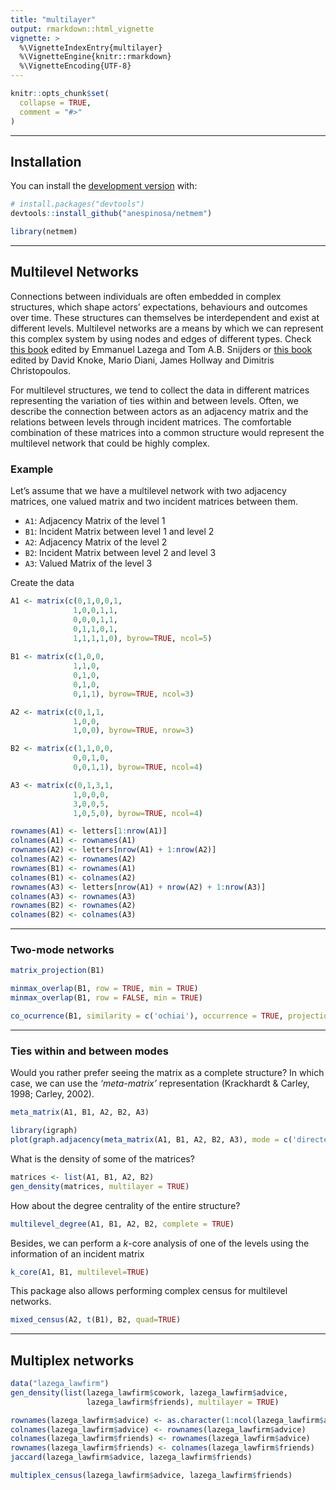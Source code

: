 ```yaml
---
title: "multilayer"
output: rmarkdown::html_vignette
vignette: >
  %\VignetteIndexEntry{multilayer}
  %\VignetteEngine{knitr::rmarkdown}
  %\VignetteEncoding{UTF-8}
---
```


```r
knitr::opts_chunk$set(
  collapse = TRUE,
  comment = "#>"
)
```

-----

## Installation

You can install the [development version](https://github.com/anespinosa/netmem) with:
```r
# install.packages("devtools")
devtools::install_github("anespinosa/netmem")
```

```r
library(netmem)
```

-----

## Multilevel Networks

Connections between individuals are often embedded in complex structures, which shape actors’ expectations, behaviours and outcomes over time. These structures can themselves be interdependent and exist at different levels. Multilevel networks are a means by which we can represent this complex system by using nodes and edges of different types. Check [this book](https://www.springer.com/gp/book/9783319245188) edited by Emmanuel Lazega and Tom A.B. Snijders or [this book](https://www.cambridge.org/core/books/multimodal-political-networks/43EE8C192A1B0DCD65B4D9B9A7842128) edited by David Knoke, Mario Diani, James Hollway and Dimitris Christopoulos.  

For multilevel structures, we tend to collect the data in different matrices representing the variation of ties within and between levels. Often, we describe the connection between actors as an adjacency matrix and the relations between levels through incident matrices. The comfortable combination of these matrices into a common structure would represent the multilevel network that could be highly complex.

### Example

<div class="alert alert-info">
Let's assume that we have a multilevel network with two adjacency matrices, one valued matrix and two incident matrices between them.

- `A1`: Adjacency Matrix of the level 1
- `B1`: Incident Matrix between level 1 and level 2
- `A2`: Adjacency Matrix of the level 2
- `B2`: Incident Matrix between level 2 and level 3
- `A3`: Valued Matrix of the level 3
</div>

Create the data
```r
A1 <- matrix(c(0,1,0,0,1,
              1,0,0,1,1,
              0,0,0,1,1,
              0,1,1,0,1,
              1,1,1,1,0), byrow=TRUE, ncol=5)
              
B1 <- matrix(c(1,0,0,
              1,1,0,
              0,1,0,
              0,1,0,
              0,1,1), byrow=TRUE, ncol=3)

A2 <- matrix(c(0,1,1,
              1,0,0,
              1,0,0), byrow=TRUE, nrow=3)

B2 <- matrix(c(1,1,0,0,
              0,0,1,0,
              0,0,1,1), byrow=TRUE, ncol=4)

A3 <- matrix(c(0,1,3,1,
              1,0,0,0,
              3,0,0,5,
              1,0,5,0), byrow=TRUE, ncol=4)

rownames(A1) <- letters[1:nrow(A1)]
colnames(A1) <- rownames(A1)
rownames(A2) <- letters[nrow(A1) + 1:nrow(A2)]
colnames(A2) <- rownames(A2)
rownames(B1) <- rownames(A1)
colnames(B1) <- colnames(A2)
rownames(A3) <- letters[nrow(A1) + nrow(A2) + 1:nrow(A3)]
colnames(A3) <- rownames(A3)
rownames(B2) <- rownames(A2)
colnames(B2) <- colnames(A3)
```

-----

### Two-mode networks


```r

matrix_projection(B1)

minmax_overlap(B1, row = TRUE, min = TRUE) 
minmax_overlap(B1, row = FALSE, min = TRUE) 

co_ocurrence(B1, similarity = c('ochiai'), occurrence = TRUE, projection = FALSE)

```

-----

### Ties within and between modes

Would you rather prefer seeing the matrix as a complete structure? In which case, we can use the *'meta-matrix'* representation (Krackhardt & Carley, 1998; Carley, 2002). 
```r
meta_matrix(A1, B1, A2, B2, A3)

library(igraph)
plot(graph.adjacency(meta_matrix(A1, B1, A2, B2, A3), mode = c('directed')))

```

What is the density of some of the matrices?
```r
matrices <- list(A1, B1, A2, B2)
gen_density(matrices, multilayer = TRUE)
```

How about the degree centrality of the entire structure?
```r
multilevel_degree(A1, B1, A2, B2, complete = TRUE)
```

Besides, we can perform a *k*-core analysis of one of the levels using the information of an incident matrix
```r
k_core(A1, B1, multilevel=TRUE)
```

This package also allows performing complex census for multilevel networks.
```r
mixed_census(A2, t(B1), B2, quad=TRUE)
```

-----

## Multiplex networks

```r
data("lazega_lawfirm")
gen_density(list(lazega_lawfirm$cowork, lazega_lawfirm$advice, 
                 lazega_lawfirm$friends), multilayer = TRUE)

rownames(lazega_lawfirm$advice) <- as.character(1:ncol(lazega_lawfirm$advice))
colnames(lazega_lawfirm$advice) <- rownames(lazega_lawfirm$advice)
colnames(lazega_lawfirm$friends) <- rownames(lazega_lawfirm$advice)
rownames(lazega_lawfirm$friends) <- colnames(lazega_lawfirm$friends)
jaccard(lazega_lawfirm$advice, lazega_lawfirm$friends)

multiplex_census(lazega_lawfirm$advice, lazega_lawfirm$friends)

```


